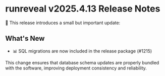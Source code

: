 # runreveal v2025.4.13 Release Notes

🚀 This release introduces a small but important update:

## What's New

- 📊 SQL migrations are now included in the release package (#1215)

This change ensures that database schema updates are properly bundled with the software, improving deployment consistency and reliability.
